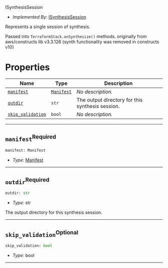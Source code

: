  ISynthesisSession <a name="ISynthesisSession" id="cdktf.ISynthesisSession"></a>

- *Implemented By:* <a href="#cdktf.ISynthesisSession">ISynthesisSession</a>

Represents a single session of synthesis.

Passed into `TerraformStack.onSynthesize()` methods.
originally from aws/constructs lib v3.3.126 (synth functionality was removed in constructs v10)


# Properties <a name="Properties" id="Properties"></a>

| **Name** | **Type** | **Description** |
| --- | --- | --- |
| <code><a href="#cdktf.ISynthesisSession.property.manifest">manifest</a></code> | <code><a href="#cdktf.Manifest">Manifest</a></code> | *No description.* |
| <code><a href="#cdktf.ISynthesisSession.property.outdir">outdir</a></code> | <code>str</code> | The output directory for this synthesis session. |
| <code><a href="#cdktf.ISynthesisSession.property.skipValidation">skip_validation</a></code> | <code>bool</code> | *No description.* |

---

## `manifest`<sup>Required</sup> <a name="manifest" id="cdktf.ISynthesisSession.property.manifest"></a>

```python
manifest: Manifest
```

- *Type:* <a href="#cdktf.Manifest">Manifest</a>

---

## `outdir`<sup>Required</sup> <a name="outdir" id="cdktf.ISynthesisSession.property.outdir"></a>

```python
outdir: str
```

- *Type:* str

The output directory for this synthesis session.

---

## `skip_validation`<sup>Optional</sup> <a name="skip_validation" id="cdktf.ISynthesisSession.property.skipValidation"></a>

```python
skip_validation: bool
```

- *Type:* bool

---
